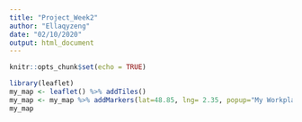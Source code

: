 ```yaml
---
title: "Project_Week2"
author: "Ellaqyzeng"
date: "02/10/2020"
output: html_document
---
```


```r
knitr::opts_chunk$set(echo = TRUE)
```

```r
library(leaflet)
my_map <- leaflet() %>% addTiles() 
my_map <- my_map %>% addMarkers(lat=48.85, lng= 2.35, popup="My Workplace")
my_map
```